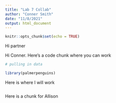 ```yaml
---
title: "Lab 7 Collab"
author: "Conner Smith"
date: "11/8/2021"
output: html_document
---
```


```r
knitr::opts_chunk$set(echo = TRUE)
```

Hi partner

Hi Conner. Here's a code chunk where you can work

```r
# pulling in data 

library(palmerpenguins)

```

Here is where I will work

```r

```

Here is a chunk for Allison 

```r

```

